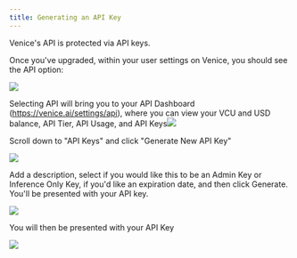 ```yaml
---
title: Generating an API Key
---
```


Venice's API is protected via API keys.

Once you've upgraded, within your user settings on Venice, you should see the API option:

![](/Screenshot2025-02-14at2.35.55PM.png)

Selecting API will bring you to your API Dashboard (https://venice.ai/settings/api), where you can view your VCU and USD balance, API Tier, API Usage, and API Keys![](/Screenshot2025-02-14at2.40.08PM.png)

Scroll down to "API Keys" and click "Generate New API Key"

![](/Screenshot2025-02-14at2.42.22PM.png)

Add a description, select if you would like this to be an Admin Key or Inference Only Key, if you'd like an expiration date, and then click Generate. You'll be presented with your API key.

![](/image.png)

You will then be presented with your API Key

![](/Screenshot2025-02-14at2.44.30PM.png)

<Warning />

<BetaCallout />
